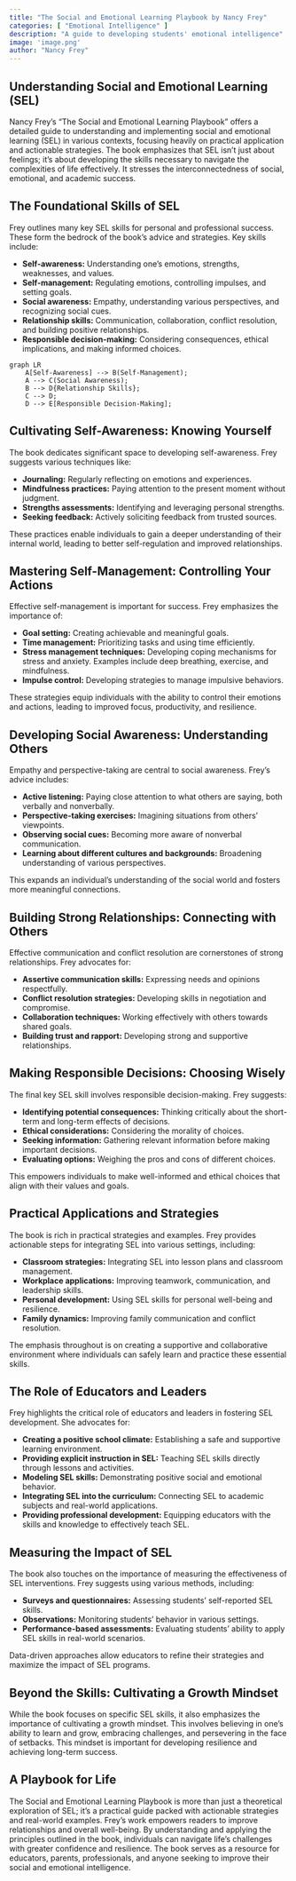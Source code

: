 ```yaml
---
title: "The Social and Emotional Learning Playbook by Nancy Frey"
categories: [ "Emotional Intelligence" ]
description: "A guide to developing students' emotional intelligence"
image: 'image.png'
author: "Nancy Frey"
---
```

## Understanding Social and Emotional Learning (SEL)

Nancy Frey's "The Social and Emotional Learning Playbook" offers a detailed guide to understanding and implementing social and emotional learning (SEL) in various contexts, focusing heavily on practical application and actionable strategies.  The book emphasizes that SEL isn't just about feelings; it's about developing the skills necessary to navigate the complexities of life effectively.  It stresses the interconnectedness of social, emotional, and academic success.

## The Foundational Skills of SEL

Frey outlines many key SEL skills for personal and professional success. These form the bedrock of the book's advice and strategies. Key skills include:

* **Self-awareness:** Understanding one's emotions, strengths, weaknesses, and values.
* **Self-management:**  Regulating emotions, controlling impulses, and setting goals.
* **Social awareness:**  Empathy, understanding various perspectives, and recognizing social cues.
* **Relationship skills:**  Communication, collaboration, conflict resolution, and building positive relationships.
* **Responsible decision-making:**  Considering consequences, ethical implications, and making informed choices.


```mermaid
graph LR
    A[Self-Awareness] --> B(Self-Management);
    A --> C(Social Awareness);
    B --> D{Relationship Skills};
    C --> D;
    D --> E[Responsible Decision-Making];
```

## Cultivating Self-Awareness: Knowing Yourself

The book dedicates significant space to developing self-awareness.  Frey suggests various techniques like:

* **Journaling:** Regularly reflecting on emotions and experiences.
* **Mindfulness practices:**  Paying attention to the present moment without judgment.
* **Strengths assessments:** Identifying and leveraging personal strengths.
* **Seeking feedback:**  Actively soliciting feedback from trusted sources.

These practices enable individuals to gain a deeper understanding of their internal world, leading to better self-regulation and improved relationships.

## Mastering Self-Management:  Controlling Your Actions

Effective self-management is important for success. Frey emphasizes the importance of:

* **Goal setting:**  Creating achievable and meaningful goals.
* **Time management:**  Prioritizing tasks and using time efficiently.
* **Stress management techniques:**  Developing coping mechanisms for stress and anxiety.  Examples include deep breathing, exercise, and mindfulness.
* **Impulse control:**  Developing strategies to manage impulsive behaviors.

These strategies equip individuals with the ability to control their emotions and actions, leading to improved focus, productivity, and resilience.

## Developing Social Awareness: Understanding Others

Empathy and perspective-taking are central to social awareness.  Frey's advice includes:

* **Active listening:**  Paying close attention to what others are saying, both verbally and nonverbally.
* **Perspective-taking exercises:**  Imagining situations from others' viewpoints.
* **Observing social cues:**  Becoming more aware of nonverbal communication.
* **Learning about different cultures and backgrounds:**  Broadening understanding of various perspectives.

This expands an individual's understanding of the social world and fosters more meaningful connections.

## Building Strong Relationships: Connecting with Others

Effective communication and conflict resolution are cornerstones of strong relationships.  Frey advocates for:

* **Assertive communication skills:** Expressing needs and opinions respectfully.
* **Conflict resolution strategies:**  Developing skills in negotiation and compromise.
* **Collaboration techniques:**  Working effectively with others towards shared goals.
* **Building trust and rapport:**  Developing strong and supportive relationships.


## Making Responsible Decisions:  Choosing Wisely

The final key SEL skill involves responsible decision-making.  Frey suggests:

* **Identifying potential consequences:**  Thinking critically about the short-term and long-term effects of decisions.
* **Ethical considerations:** Considering the morality of choices.
* **Seeking information:**  Gathering relevant information before making important decisions.
* **Evaluating options:**  Weighing the pros and cons of different choices.

This empowers individuals to make well-informed and ethical choices that align with their values and goals.

## Practical Applications and Strategies

The book is rich in practical strategies and examples. Frey provides actionable steps for integrating SEL into various settings, including:

* **Classroom strategies:**  Integrating SEL into lesson plans and classroom management.
* **Workplace applications:**  Improving teamwork, communication, and leadership skills.
* **Personal development:** Using SEL skills for personal well-being and resilience.
* **Family dynamics:**  Improving family communication and conflict resolution.

The emphasis throughout is on creating a supportive and collaborative environment where individuals can safely learn and practice these essential skills.


##  The Role of Educators and Leaders

Frey highlights the critical role of educators and leaders in fostering SEL development.  She advocates for:

* **Creating a positive school climate:**  Establishing a safe and supportive learning environment.
* **Providing explicit instruction in SEL:**  Teaching SEL skills directly through lessons and activities.
* **Modeling SEL skills:**  Demonstrating positive social and emotional behavior.
* **Integrating SEL into the curriculum:**  Connecting SEL to academic subjects and real-world applications.
* **Providing professional development:**  Equipping educators with the skills and knowledge to effectively teach SEL.


## Measuring the Impact of SEL

The book also touches on the importance of measuring the effectiveness of SEL interventions.  Frey suggests using various methods, including:

* **Surveys and questionnaires:**  Assessing students' self-reported SEL skills.
* **Observations:**  Monitoring students' behavior in various settings.
* **Performance-based assessments:**  Evaluating students' ability to apply SEL skills in real-world scenarios.

Data-driven approaches allow educators to refine their strategies and maximize the impact of SEL programs.

##  Beyond the Skills: Cultivating a Growth Mindset

While the book focuses on specific SEL skills, it also emphasizes the importance of cultivating a growth mindset. This involves believing in one's ability to learn and grow, embracing challenges, and persevering in the face of setbacks. This mindset is important for developing resilience and achieving long-term success.


##  A Playbook for Life

The Social and Emotional Learning Playbook is more than just a theoretical exploration of SEL; it's a practical guide packed with actionable strategies and real-world examples. Frey’s work empowers readers to improve relationships and overall well-being. By understanding and applying the principles outlined in the book, individuals can navigate life's challenges with greater confidence and resilience. The book serves as a resource for educators, parents, professionals, and anyone seeking to improve their social and emotional intelligence.

